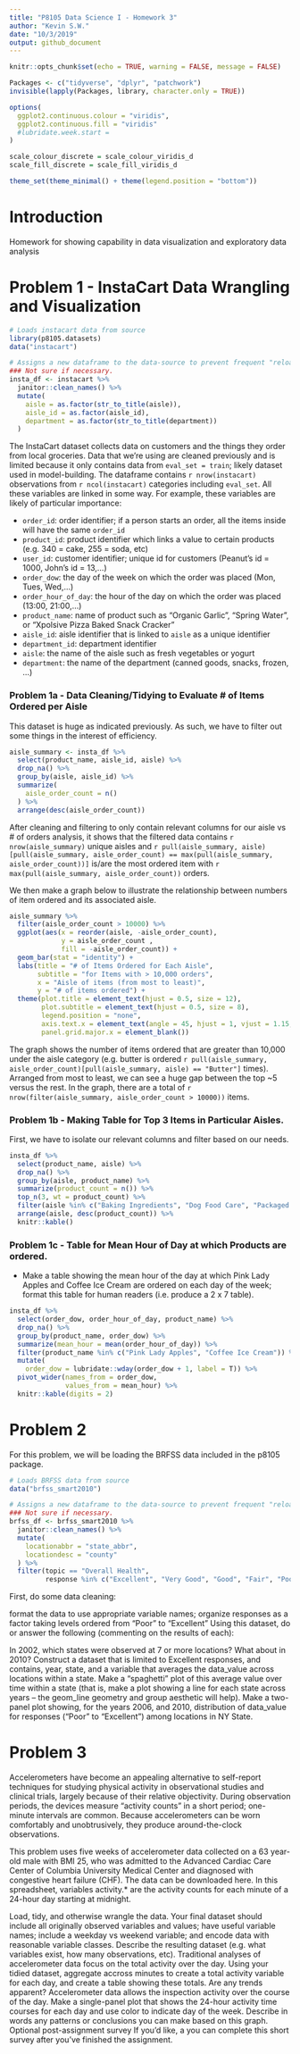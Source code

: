 ```yaml
---
title: "P8105 Data Science I - Homework 3"
author: "Kevin S.W."
date: "10/3/2019"
output: github_document
---
```


```r

knitr::opts_chunk$set(echo = TRUE, warning = FALSE, message = FALSE)

Packages <- c("tidyverse", "dplyr", "patchwork")
invisible(lapply(Packages, library, character.only = TRUE))

options(
  ggplot2.continuous.colour = "viridis",
  ggplot2.continuous.fill = "viridis"
  #lubridate.week.start = 
)

scale_colour_discrete = scale_colour_viridis_d
scale_fill_discrete = scale_fill_viridis_d

theme_set(theme_minimal() + theme(legend.position = "bottom"))

```

# Introduction
Homework for showing capability in data visualization and exploratory data analysis

# Problem 1 - InstaCart Data Wrangling and Visualization

```r

# Loads instacart data from source
library(p8105.datasets)
data("instacart")

# Assigns a new dataframe to the data-source to prevent frequent "reloads"
### Not sure if necessary.
insta_df <- instacart %>%  
  janitor::clean_names() %>% 
  mutate(
    aisle = as.factor(str_to_title(aisle)),
    aisle_id = as.factor(aisle_id),
    department = as.factor(str_to_title(department))
  )

```

The InstaCart dataset collects data on customers and the things they order from local groceries. Data that we're using are cleaned previously and is limited because it only contains data from `eval_set = train`; likely dataset used in model-building. The dataframe contains `r nrow(instacart)` observations from `r ncol(instacart)` categories including `eval_set`. All these variables are linked in some way. For example, these variables are likely of particular importance:

* `order_id`: order identifier; if a person starts an order, all the items inside will have the same `order_id`
* `product_id`: product identifier which links a value to certain products (e.g. 340 = cake, 255 = soda, etc)
* `user_id`: customer identifier; unique id for customers (Peanut's id = 1000, John's id = 13,...)
* `order_dow`: the day of the week on which the order was placed (Mon, Tues, Wed,...)
* `order_hour_of_day`: the hour of the day on which the order was placed (13:00, 21:00,...)
* `product_name`: name of product such as "Organic Garlic", "Spring Water", or "Xpolsive Pizza Baked Snack Cracker"
* `aisle_id`: aisle identifier that is linked to `aisle` as a unique identifier
* `department_id`: department identifier
* `aisle`: the name of the aisle such as fresh vegetables or yogurt
* `department`: the name of the department (canned goods, snacks, frozen, ...)

### Problem 1a - Data Cleaning/Tidying to Evaluate # of Items Ordered per Aisle

This dataset is huge as indicated previously. As such, we have to filter out some things in the interest of efficiency. 

```r

aisle_summary <- insta_df %>% 
  select(product_name, aisle_id, aisle) %>% 
  drop_na() %>% 
  group_by(aisle, aisle_id) %>% 
  summarize(
    aisle_order_count = n()
  ) %>% 
  arrange(desc(aisle_order_count))

```

After cleaning and filtering to only contain relevant columns for our aisle vs # of orders analysis, it shows that the filtered data contains `r nrow(aisle_summary)` unique aisles and `r pull(aisle_summary, aisle)[pull(aisle_summary, aisle_order_count) == max(pull(aisle_summary, aisle_order_count))]` is/are the most ordered item with `r max(pull(aisle_summary, aisle_order_count))` orders. 

We then make a graph below to illustrate the relationship between numbers of item ordered and its associated aisle. 

```r

aisle_summary %>% 
  filter(aisle_order_count > 10000) %>% 
  ggplot(aes(x = reorder(aisle, -aisle_order_count), 
             y = aisle_order_count , 
             fill = -aisle_order_count)) +
  geom_bar(stat = "identity") +
  labs(title = "# of Items Ordered for Each Aisle",
       subtitle = "for Items with > 10,000 orders",
       x = "Aisle of items (from most to least)",
       y = "# of items ordered") +
  theme(plot.title = element_text(hjust = 0.5, size = 12),
        plot.subtitle = element_text(hjust = 0.5, size = 8),
        legend.position = "none",
        axis.text.x = element_text(angle = 45, hjust = 1, vjust = 1.15, size = 8),
        panel.grid.major.x = element_blank())

```

The graph shows the number of items ordered that are greater than 10,000 under the aisle category (e.g. butter is ordered `r pull(aisle_summary, aisle_order_count)[pull(aisle_summary, aisle) == "Butter"]` times). Arranged from most to least, we can see a huge gap between the top ~5 versus the rest. In the graph, there are a total of `r nrow(filter(aisle_summary, aisle_order_count > 10000))` items. 

### Problem 1b - Making Table for Top 3 Items in Particular Aisles.

First, we have to isolate our relevant columns and filter based on our needs.

```r

insta_df %>% 
  select(product_name, aisle) %>% 
  drop_na() %>% 
  group_by(aisle, product_name) %>% 
  summarize(product_count = n()) %>% 
  top_n(3, wt = product_count) %>% 
  filter(aisle %in% c("Baking Ingredients", "Dog Food Care", "Packaged Vegetables Fruits")) %>% 
  arrange(aisle, desc(product_count)) %>% 
  knitr::kable()

```


### Problem 1c - Table for Mean Hour of Day at which Products are ordered.  
* Make a table showing the mean hour of the day at which Pink Lady Apples and Coffee Ice Cream are ordered on each day of the week; format this table for human readers (i.e. produce a 2 x 7 table).

```r

insta_df %>% 
  select(order_dow, order_hour_of_day, product_name) %>% 
  drop_na() %>% 
  group_by(product_name, order_dow) %>% 
  summarize(mean_hour = mean(order_hour_of_day)) %>% 
  filter(product_name %in% c("Pink Lady Apples", "Coffee Ice Cream")) %>% 
  mutate(
    order_dow = lubridate::wday(order_dow + 1, label = T)) %>% 
  pivot_wider(names_from = order_dow,
              values_from = mean_hour) %>% 
  knitr::kable(digits = 2)

```


# Problem 2

For this problem, we will be loading the BRFSS data included in the p8105 package.

```r

# Loads BRFSS data from source
data("brfss_smart2010")

# Assigns a new dataframe to the data-source to prevent frequent "reloads"
### Not sure if necessary.
brfss_df <- brfss_smart2010 %>%  
  janitor::clean_names() %>% 
  mutate(
    locationabbr = "state_abbr",
    locationdesc = "county"
  ) %>% 
  filter(topic == "Overall Health",
         response %in% c("Excellent", "Very Good", "Good", "Fair", "Poor"))

```


First, do some data cleaning:

format the data to use appropriate variable names;
organize responses as a factor taking levels ordered from “Poor” to “Excellent”
Using this dataset, do or answer the following (commenting on the results of each):

In 2002, which states were observed at 7 or more locations? What about in 2010?
Construct a dataset that is limited to Excellent responses, and contains, year, state, and a variable that averages the data_value across locations within a state. Make a “spaghetti” plot of this average value over time within a state (that is, make a plot showing a line for each state across years – the geom_line geometry and group aesthetic will help).
Make a two-panel plot showing, for the years 2006, and 2010, distribution of data_value for responses (“Poor” to “Excellent”) among locations in NY State.


# Problem 3
Accelerometers have become an appealing alternative to self-report techniques for studying physical activity in observational studies and clinical trials, largely because of their relative objectivity. During observation periods, the devices measure “activity counts” in a short period; one-minute intervals are common. Because accelerometers can be worn comfortably and unobtrusively, they produce around-the-clock observations.

This problem uses five weeks of accelerometer data collected on a 63 year-old male with BMI 25, who was admitted to the Advanced Cardiac Care Center of Columbia University Medical Center and diagnosed with congestive heart failure (CHF). The data can be downloaded here. In this spreadsheet, variables activity.* are the activity counts for each minute of a 24-hour day starting at midnight.

Load, tidy, and otherwise wrangle the data. Your final dataset should include all originally observed variables and values; have useful variable names; include a weekday vs weekend variable; and encode data with reasonable variable classes. Describe the resulting dataset (e.g. what variables exist, how many observations, etc).
Traditional analyses of accelerometer data focus on the total activity over the day. Using your tidied dataset, aggregate accross minutes to create a total activity variable for each day, and create a table showing these totals. Are any trends apparent?
Accelerometer data allows the inspection activity over the course of the day. Make a single-panel plot that shows the 24-hour activity time courses for each day and use color to indicate day of the week. Describe in words any patterns or conclusions you can make based on this graph.
Optional post-assignment survey
If you’d like, a you can complete this short survey after you’ve finished the assignment.

